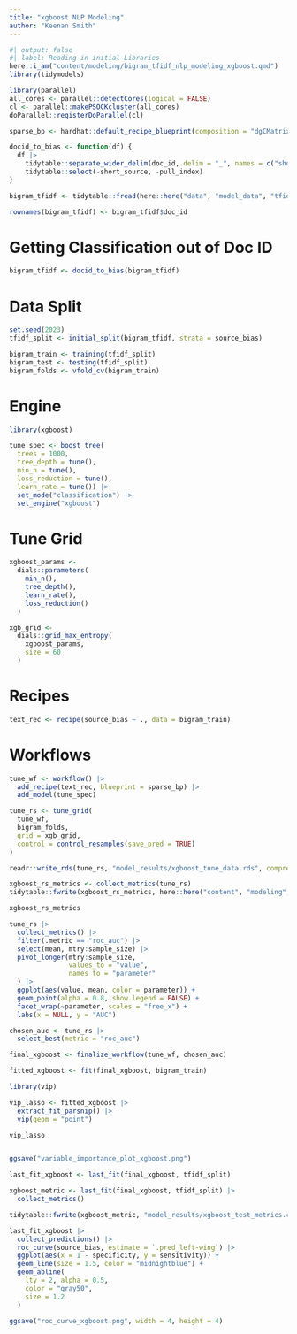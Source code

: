 ```yaml
---
title: "xgboost NLP Modeling"
author: "Keenan Smith"
---
```


```r
#| output: false
#| label: Reading in initial Libraries
here::i_am("content/modeling/bigram_tfidf_nlp_modeling_xgboost.qmd")
library(tidymodels)

library(parallel)
all_cores <- parallel::detectCores(logical = FALSE)
cl <- parallel::makePSOCKcluster(all_cores)
doParallel::registerDoParallel(cl)

sparse_bp <- hardhat::default_recipe_blueprint(composition = "dgCMatrix")

docid_to_bias <- function(df) {
  df |>
    tidytable::separate_wider_delim(doc_id, delim = "_", names = c("short_source", "pull_index", "source_bias"), cols_remove = TRUE) |>
    tidytable::select(-short_source, -pull_index)
}
```

```r
bigram_tfidf <- tidytable::fread(here::here("data", "model_data", "tfidf_bigram_df.csv.gz"))

rownames(bigram_tfidf) <- bigram_tfidf$doc_id
```

# Getting Classification out of Doc ID

```r
bigram_tfidf <- docid_to_bias(bigram_tfidf)
```

# Data Split

```r
set.seed(2023)
tfidf_split <- initial_split(bigram_tfidf, strata = source_bias)

bigram_train <- training(tfidf_split)
bigram_test <- testing(tfidf_split)
bigram_folds <- vfold_cv(bigram_train)
```

# Engine

```r
library(xgboost)

tune_spec <- boost_tree(
  trees = 1000,
  tree_depth = tune(), 
  min_n = tune(),
  loss_reduction = tune(),
  learn_rate = tune()) |>
  set_mode("classification") |>
  set_engine("xgboost")
```

# Tune Grid

```r
xgboost_params <- 
  dials::parameters(
    min_n(),
    tree_depth(),
    learn_rate(),
    loss_reduction()
  )

xgb_grid <- 
  dials::grid_max_entropy(
    xgboost_params, 
    size = 60
  )
```

# Recipes

```r
text_rec <- recipe(source_bias ~ ., data = bigram_train)
```

# Workflows

```r
tune_wf <- workflow() |>
  add_recipe(text_rec, blueprint = sparse_bp) |>
  add_model(tune_spec)
```

```r
tune_rs <- tune_grid(
  tune_wf,
  bigram_folds,
  grid = xgb_grid,
  control = control_resamples(save_pred = TRUE)
)

readr::write_rds(tune_rs, "model_results/xgboost_tune_data.rds", compress = c("gz"))
```

```r
xgboost_rs_metrics <- collect_metrics(tune_rs)
tidytable::fwrite(xgboost_rs_metrics, here::here("content", "modeling", "model_results", "xgboost_rs_metrics_bigrams.csv"))

xgboost_rs_metrics
```

```r
tune_rs |>
  collect_metrics() |>
  filter(.metric == "roc_auc") |>
  select(mean, mtry:sample_size) |>
  pivot_longer(mtry:sample_size,
               values_to = "value",
               names_to = "parameter"
  ) |>
  ggplot(aes(value, mean, color = parameter)) +
  geom_point(alpha = 0.8, show.legend = FALSE) +
  facet_wrap(~parameter, scales = "free_x") +
  labs(x = NULL, y = "AUC")
```


```r
chosen_auc <- tune_rs |>
  select_best(metric = "roc_auc")

final_xgboost <- finalize_workflow(tune_wf, chosen_auc)
```

```r
fitted_xgboost <- fit(final_xgboost, bigram_train)
```

```r
library(vip)

vip_lasso <- fitted_xgboost |>
  extract_fit_parsnip() |>
  vip(geom = "point")

vip_lasso


ggsave("variable_importance_plot_xgboost.png")
```

```r
last_fit_xgboost <- last_fit(final_xgboost, tfidf_split)

xgboost_metric <- last_fit(final_xgboost, tfidf_split) |>
  collect_metrics()

tidytable::fwrite(xgboost_metric, "model_results/xgboost_test_metrics.csv")

last_fit_xgboost |>
  collect_predictions() |>
  roc_curve(source_bias, estimate = `.pred_left-wing`) |>
  ggplot(aes(x = 1 - specificity, y = sensitivity)) +
  geom_line(size = 1.5, color = "midnightblue") +
  geom_abline(
    lty = 2, alpha = 0.5,
    color = "gray50",
    size = 1.2
  )

ggsave("roc_curve_xgboost.png", width = 4, height = 4)
```

